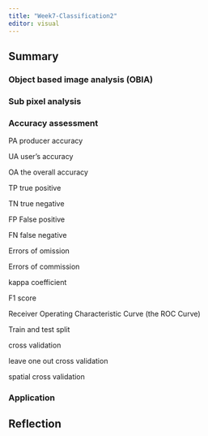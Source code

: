 ```yaml
---
title: "Week7-Classification2"
editor: visual
---
```


## Summary 

### Object based image analysis (OBIA)

### Sub pixel analysis

### Accuracy assessment

PA producer accuracy

UA user's accuracy

OA the overall accuracy

TP true positive

TN true negative

FP False positive

FN false negative

Errors of omission

Errors of commission

kappa coefficient

F1 score

Receiver Operating Characteristic Curve (the ROC Curve)

Train and test split

cross validation

leave one out cross validation

spatial cross validation

### Application

## Reflection
